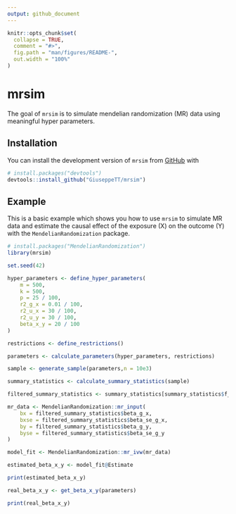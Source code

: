 ```yaml
---
output: github_document
---
```


<!-- README.md is generated from README.Rmd. Please edit that file -->

```r
knitr::opts_chunk$set(
  collapse = TRUE,
  comment = "#>",
  fig.path = "man/figures/README-",
  out.width = "100%"
)
```

# mrsim

<!-- badges: start -->
<!-- badges: end -->

The goal of `mrsim` is to simulate mendelian randomization (MR) data using meaningful hyper parameters.

## Installation

You can install the development version of `mrsim` from [GitHub](https://github.com/) with

``` r
# install.packages("devtools")
devtools::install_github("GiuseppeTT/mrsim")
```

## Example

This is a basic example which shows you how to use `mrsim` to simulate MR data and estimate the causal effect of the exposure (X) on the outcome (Y) with the `MendelianRandomization` package.

```r
# install.packages("MendelianRandomization")
library(mrsim)

set.seed(42)

hyper_parameters <- define_hyper_parameters(
    m = 500,
    k = 500,
    p = 25 / 100,
    r2_g_x = 0.01 / 100,
    r2_u_x = 30 / 100,
    r2_u_y = 30 / 100,
    beta_x_y = 20 / 100
)

restrictions <- define_restrictions()

parameters <- calculate_parameters(hyper_parameters, restrictions)

sample <- generate_sample(parameters,n = 10e3)

summary_statistics <- calculate_summary_statistics(sample)

filtered_summary_statistics <- summary_statistics[summary_statistics$f_statistic_g_x > 10, ]

mr_data <- MendelianRandomization::mr_input(
    bx = filtered_summary_statistics$beta_g_x,
    bxse = filtered_summary_statistics$beta_se_g_x,
    by = filtered_summary_statistics$beta_g_y,
    byse = filtered_summary_statistics$beta_se_g_y
)

model_fit <- MendelianRandomization::mr_ivw(mr_data)

estimated_beta_x_y <- model_fit@Estimate

print(estimated_beta_x_y)

real_beta_x_y <- get_beta_x_y(parameters)

print(real_beta_x_y)
```
